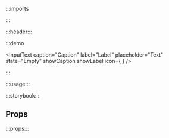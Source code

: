 :::imports


:::

:::header:::

:::demo

<InputText
  caption="Caption"
  label="Label"
  placeholder="Text"
  state="Empty"
  showCaption
  showLabel
  icon={
    <Icon
      name="ph:placeholder"
    />
  }
/>

:::

:::usage:::

:::storybook:::

## Props

:::props:::
